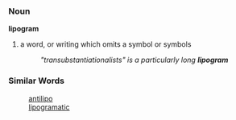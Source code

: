 === Noun ===
'''lipogram'''
#a word, or writing which omits a symbol or symbols
#: ''"transubstantiationalists" is a particularly long '''lipogram'''''

=== Similar Words ===
:[[antilipo]]
:[[lipogramatic]]